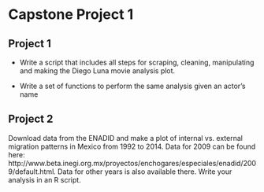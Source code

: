 # Capstone Project 1

## Project 1

- Write a script that includes all steps for
scraping, cleaning, manipulating and making the Diego Luna
movie analysis plot.

- Write a set of functions to perform the same analysis
given an actor's name

## Project 2

Download data from the ENADID and make a plot
of internal vs. external migration patterns in Mexico
from 1992 to 2014. Data for 2009 can be found here:
http://www.beta.inegi.org.mx/proyectos/enchogares/especiales/enadid/2009/default.html. Data for other years is also available there. Write your analysis in an R script.
